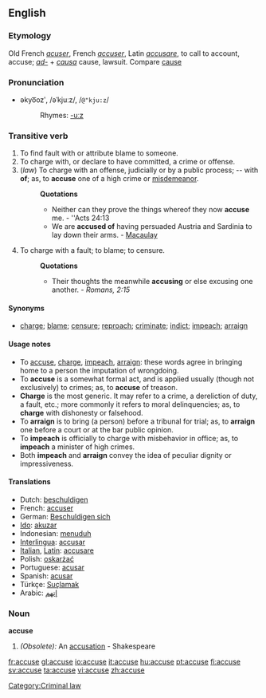 {{webster}}
{{rfc}}
==English==
===Etymology===
Old French ''[[acuser]]'', French ''[[accuser]]'', Latin ''[[accusare]]'', to call to account, accuse; ''[[ad-]]'' + ''[[causa]]'' cause, lawsuit. Compare [[cause]]

===Pronunciation===
*əkyo͞ozʹ, /əˈkjuːz/, /<tt>@"kju:z</tt>/
*:Rhymes: [[Rhymes:English:-uːz|-uːz]]

===Transitive verb===
{{en-verb|accus|ing}}

# To find fault with or attribute blame to someone.
# To charge with, or declare to have committed, a crime or offense.
# (''law'') To charge with an offense, judicially or by a public process; -- with '''of'''; as, to '''accuse''' one of a high crime or [[misdemeanor]].
#:'''Quotations'''
#:*Neither can they prove the things whereof they now '''accuse''' me. - ''Acts 24:13
#:*We are '''accused of''' having persuaded Austria and Sardinia to lay down their arms. - [[Macaulay]]
# To charge with a fault; to blame; to censure.
#:'''Quotations'''
#:*Their thoughts the meanwhile '''accusing''' or else excusing one another. - ''Romans, 2:15''

====Synonyms====
*[[charge]]; [[blame]]; [[censure]]; [[reproach]]; [[criminate]]; [[indict]]; [[impeach]]; [[arraign]]

====Usage notes====
*To [[accuse]], [[charge]], [[impeach]], [[arraign]]: these words agree in bringing home to a person the imputation of wrongdoing. 
*To '''accuse''' is a somewhat formal act, and is applied usually (though not exclusively) to crimes; as, to '''accuse''' of treason.  
*'''Charge''' is the most generic. It may refer to a crime, a dereliction of duty, a fault, etc.; more commonly it refers to moral delinquencies; as, to '''charge''' with dishonesty or falsehood. 
*To '''arraign''' is to bring (a person) before a tribunal for trial; as, to '''arraign''' one before a court or at the bar public opinion. 
*To '''impeach''' is officially to charge with misbehavior in office; as, to '''impeach''' a minister of high crimes. 
*Both '''impeach''' and '''arraign''' convey the idea of peculiar dignity or impressiveness.

====Translations====
*Dutch: [[beschuldigen]]
*French: [[accuser]]
*German: [[Beschuldigen sich]]
*[[Ido]]: [[akuzar]]
*Indonesian: [[tuduh|menuduh]]
*[[Interlingua]]: [[accusar]]
*[[Italian]], [[Latin]]: [[accusare]]
*Polish: [[oskarżać]]
*Portuguese: [[acusar]]
*Spanish: [[acusar]]
*Türkçe: [[Suçlamak]]
*Arabic: [[إتهم]]

===Noun===
'''accuse'''

# ''(Obsolete):'' An [[accusation]] - Shakespeare

[[Category:Criminal law]]

[[fr:accuse]]
[[gl:accuse]]
[[io:accuse]]
[[it:accuse]]
[[hu:accuse]]
[[pt:accuse]]
[[fi:accuse]]
[[sv:accuse]]
[[ta:accuse]]
[[vi:accuse]]
[[zh:accuse]]